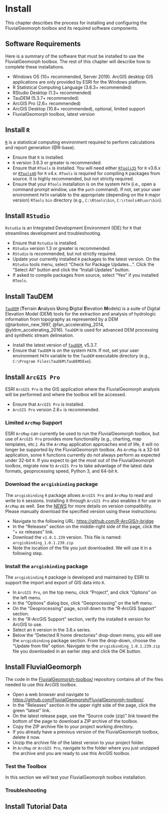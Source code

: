 # Install

This chapter describes the process for installing and configuring the FluvialGeomorph toolbox and its required software components. 


## Software Requirements
Here is a summary of the software that must be installed to use the FluvialGeomorph toolbox. The rest of this chapter will describe how to complete these installations. 

* Windows OS (10+ recommended, Server 2019). ArcGIS desktop GIS applications are only provided by ESRI for the Windows platform.
* R Statistical Computing Language (3.6.3+ recommended)
* RStudio Desktop (1.3+ recommended)
* TauDEM (5.3.7+ recommended)
* ArcGIS Pro (2.6+ recommended) 
* ArcGIS Desktop (10.8+ recommended), optional, limited support
* FluvialGeomorph toolbox, latest version


## Install `R`
[`R`](https://cran.r-project.org/) is a statistical computing environment required to perform calculations and report generation (@R-base). 

* Ensure that `R` is installed. 
* `R` version 3.6.3 or greater is recommended. 
* Ensure that `RTools` is installed. You will need either  [`RTools35`](https://cran.r-project.org/bin/windows/Rtools/history.html) for `R` v3.6.x or [`RTools40`](https://cran.r-project.org/bin/windows/Rtools/) for `R` v4.x. `RTools` is required for compiling `R` packages from source. It is highly recommended, but not strictly required. 
* Ensure that your `RTools` installation is on the system `PATH` (i.e., open a command prompt window, use the `path` command). If not, set your user environment `PATH` variable to the appropriate (depending on the `R` major version) `RTools` `bin` directory (e.g., `C:\Rtools\bin`, `C:\rtools40\usr\bin`). 

## Install `RStudio`
`Rstudio` is an Integrated Development Environment (IDE) for `R` that streamlines development and troubleshooting. 

* Ensure that `Rstudio` is installed.
* `RStudio` version 1.3 or greater is recommended. 
* `RStudio` is recommended, but not strictly required. 
* Update your currently installed `R` packages to the latest version. On the `RStudio` tools menu, select "Check for Package Updates...". Click the "Select All" button and click the "Install Updates" button. 
* If asked to compile packages from source, select "Yes" if you installed `RTools`. 


## Install TauDEM
[`TauDEM`](https://hydrology.usu.edu/taudem/taudem5/index.html) (**T**errain **A**nalysis **U**sing **D**igital **E**levation **M**odels) is a suite of Digital Elevation Model (DEM) tools for the extraction and analysis of hydrologic information from topography as represented by a DEM (@tarboton_new_1997, @fan_accelerating_2014, @yldrm_accelerating_2016). `TauDEM` is used for advanced DEM processing and synthetic stream delineation. 

* Install the latest version of [`TauDEM`](https://hydrology.usu.edu/taudem/taudem5/downloads.html), v5.3.7.
* Ensure that `TauDEM` is on the system `PATH`. If not, set your user environment `PATH` variable to the `TauDEM` executable directory (e.g., `C:\Program Files\TauDEM\TauDEM5Exe`). 


## Install `ArcGIS Pro`
ESRI `ArcGIS Pro` is the GIS application where the FluvialGeomorph analysis will be performed and where the toolbox will be accessed.   

* Ensure that `ArcGIS Pro` is installed. 
* `ArcGIS Pro` version 2.6+ is recommended. 


### Limited `ArcMap` Support
ESRI `ArcMap` can currently be used to run the FluvialGeomorph toolbox, but use of `ArcGIS Pro` provides more functionality (e.g., charting, map templates, etc.). As the `ArcMap` application approaches end of life, it will no longer be supported by the FluvialGeomorph toolbox. As `ArcMap` is a 32-bit application, some `R` functions currently do not always perform as expected under 32-bit `R`. If you expect to get the most out of the FluvialGeomorph toolbox, migrate now to `ArcGIS Pro` to take advantage of the latest data formats, geoprocessing speed, Python 3, and 64-bit `R`.  


### Download the `arcgisbinding` package
The `arcgisbinding` `R` package allows `ArcGIS Pro` and `ArcMap` to read and write to `R` sessions. Installing it through `ArcGIS Pro` also enables it for use in `ArcMap` as well. See the [NEWS](NEWS.md) for more details on version compatibility. Please manually download the specified version using these instructions:

* Navigate to the following URL: [https://github.com/R-ArcGIS/r-bridge](https://github.com/R-ArcGIS/r-bridge)
* In the "Releases" section on the middle-right side of the page, click the "+ xx releases" link. 
* Download the `v1.0.1.239` version. This file is named: `arcgisbinding_1.0.1.239.zip`
* Note the location of the file you just downloaded. We will use it in a following step.


### Install the `arcgisbinding` package
The `arcgisbinding` `R` package is developed and maintained by ESRI to support the import and export of GIS data into `R`. 

* In `ArcGIS Pro`, on the top menu, click "Project", and click "Options" on the left menu.
* In the "Options" dialog box, click "Geoprocessing" on the left menu. 
* On the "Geoprocessing" page, scroll down to the "R-ArcGIS Support" section.
* In the "R-ArcGIS Support" section, verify the installed `R` version for ArcGIS to use.
* Select an `R` version in the 3.6.x series.  
* Below the "Detected R home directories" drop-down menu, you will see the `arcgisbinding` package section. From the drop-down, choose the "Update from file" option. Navigate to the `arcgisbinding_1.0.1.239.zip` file you downloaded in an earlier step and click the OK button. 


## Install FluvialGeomorph
The code in the [FluvialGeomorph-toolbox/](https://github.com/FluvialGeomorph/FluvialGeomorph-toolbox/) repository contains all of the files needed to use this ArcGIS toolbox. 

* Open a web browser and navigate to [https://github.com/FluvialGeomorph/FluvialGeomorph-toolbox/](https://github.com/FluvialGeomorph/FluvialGeomorph-toolbox/). 
* In the "Releases" section in the upper right side of the page, click the green "latest" link. 
* On the latest release page, use the "Source code (zip)" link toward the bottom of the page to download a ZIP archive of the toolbox. 
* Copy the ZIP archive file to your project working directory. 
* If you already have a previous version of the FluvialGeomorph toolbox, delete it now. 
* Unzip the archive file of the latest version to your project folder. 
* In `ArcMap` or `ArcGIS Pro`, navigate to the folder where you just unzipped the archive and you are ready to use this ArcGIS toolbox. 

### Test the Toolbox
In this section we will test your FluvialGeomorph toolbox installation. 


### Troubleshooting


## Install Tutorial Data




